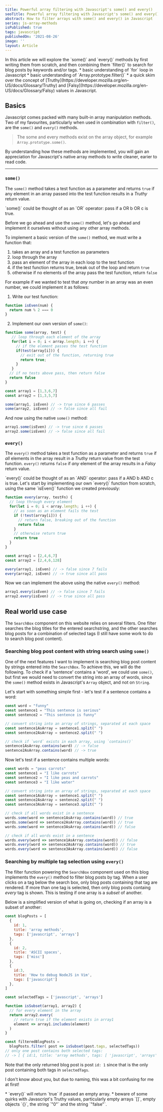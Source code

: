 ```yaml
---
title: Powerful array filtering with Javascript's some() and every()
seoTitle: Powerful array filtering with Javascript's some() and every()
abstract: How to filter arrays with some() and every() in Javascript
series: js-array-methods
isPublished: true
tags: javascript
publishedOn: '2021-08-26'
image: ''
layout: Article
---
```


<Callout title="What you will learn">
  In this article we will explore the `some()` and `every()` methods by first
  writing them from scratch, and then combining them `filter()` to search for
  blog posts by keywords and/or tags.
</Callout>

<Callout title="Prerequisites" colour="info">
* basic understanding of `for` loop in Javascript
* basic understanding of `Array.prototype.filter()`
* a quick skim over the concept of
  [Truthy](https://developer.mozilla.org/en-US/docs/Glossary/Truthy) and
  [Falsy](https://developer.mozilla.org/en-US/docs/Glossary/Falsy) values in
  Javascript.
</Callout>

## Basics

Javascript comes packed with many built-in array manipulation methods. Two of
my favourites, particularly when used in combination with `filter()`, are the
`some()` and `every()` methods.

> The some and every methods exist on the array object, for example
> `Array.prototype.some()`.

By understanding how these methods are implemented, you will gain an
appreciation for Javascript's native array methods to write cleaner, earier to
read code.


---

### `some()`

The `some()` method takes a test function as a parameter and returns `true` if
any element in an array passed into the test function results in a *Truthy*
return value. 

<Callout colour="info">
  `some()` could be thought of as an `OR` operator:
  pass if a OR b OR c is true.
</Callout>

Before we go ahead and use the `some()` method, let's go ahead and implement it
ourselves without using any other array methods.

To implement a basic version of the `some()` method, we must write a function that:

1. takes an array and a test function as parameters
2. loop through the array
3. pass an element of the array in each loop to the test function
4. if the test function returns true, break out of the loop and return `true`
5. otherwise if no elements of the array pass the test function, return `false`

For example if we wanted to test that *any* number in an array was an even number,
we could implement it as follows:

1. Write our test function:

```js
function isEven(num) {
  return num % 2 === 0
}
```

2. Implement our own version of `some()`:
```js
function some(array, test) {
   // loop through each element of the array
   for(let i = 0; i < array.length; i ++) {
     // if the element passes the test function
     if(test(array[i])) {
       // exit out of the function, returning true
       return true;
     }
   }
  // if no tests above pass, then return false
  return false
}

const array1 = [1,3,6,7]
const array2 = [1,3,5,7]

some(array1, isEven) // -> true since 6 passes
some(array2, isEven) // -> false since all fail
````

And now using the native `some()` method:

```js
array1.some(isEven) // -> true since 6 passes
array2.some(isEven) // -> false since all fail
```


### `every()`

The `every()` method takes a test function as a parameter and returns `true` if
*all* elements in the array result in a *Truthy* return value from the test
function. `every()` returns `false` if *any* element of the array results in a
*Falsy* return value. 

<Callout colour="info">
  `every()` could be thought of as an `AND` operator:
  pass if a AND b AND c is true.
</Callout>
Let's start by implementing our own `every()` function from scratch, using the same
`isEven()` function we created previously:

```js
function every(array, testFn) {
  // loop through every element
  for(let i = 0; i < array.length; i ++) {
    // as soon as an element fails the test
    if (!test(array[i])) {
      // return false, breaking out of the function
      return false
    }
    // otherwise return true
    return true
  } 
}

const array1 = [2,4,6,7]
const array2 = [2,4,6,128]

every(array1, isEven) // -> false since 7 fails
every(array2, isEven) // -> true since all pass
```

Now we can implement the above using the native `every()` method:

```js
array1.every(isEven) // -> false since 7 fails
array2.every(isEven) // -> true since all pass
```


## Real world use case

 The `SearchBox` component on this website relies on several filters. One
 filter searches the blog titles for the entered searchstring, and the other
 searches blog posts for a combination of selected tags (I still have some work
 to do to search blog post content).

### Searching blog post content with string search using `some()`

One of the next features I want to implement is searching blog post content by
strings entered into the `SearchBox`.  To achieve this, we will do the
following. To check if a 'sentence' contains a 'word', we could use `some()`, but
first we would need to convert the string into an array of words, since the `some()`
method exists in Javascript's `Array` object, and not on `String`.

Let's start with something simple first - let's test if a sentence contains a word:

```js
const word = "funny"
const sentence1 = "This sentence is serious"
const sentence2 = "This sentence is funny"

// convert string into an array of strings, separated at each space
const sentence1AsArray = sentence1.split(" ")
const sentence2AsArray = sentence2.split(" ")

// check if `word` exists in each array, using `contains()`
sentence1AsArray.contains(word) // -> false
sentence2AsArray.contains(word) // -> true

```

Now let's test if a sentence contains multiple words:

```js
const words = "peas carrots"
const sentence1 = "I like carrots"
const sentence2 = "I like peas and carrots"
const sentence3 = "I like water"

// convert string into an array of strings, separated at each space
const sentence1AsArray = sentence1.split(" ")
const sentence2AsArray = sentence2.split(" ")
const sentence3AsArray = sentence3.split(" ")

// check if all words exist in a sentence
words.some(word => sentence1AsArray.contains(word)) // true
words.some(word => sentence2AsArray.contains(word)) // true
words.some(word => sentence3AsArray.contains(word)) // false

// check if all words exist in a sentence
words.every(word => sentence1AsArray.contains(word)) // false
words.every(word => sentence2AsArray.contains(word)) // true
words.every(word => sentence3AsArray.contains(word)) // false
```

### Searching by multiple tag selection using `every()`

The filter function powering the `SearchBox` component used on this blog
implements the `every()` method to filter blog posts by tag. When a user clicks
on a tag below the search box, only blog posts containing that tag are
rendered. If more than one tag is selected, then only blog posts containg
*every* tag is shown. This is testing if one array is a *subset* of another.

Below is a simplified version of what is going on, checking if an array is a
subset of another:

```js
const blogPosts = [
  {
    id: 1,
    title: 'array methods',
    tags: ['javascript', 'arrays']
  },
  {
    id: 2,
    title: 'ASCII spaces',
    tags: ['misc']
  },
  {
    id:3,
    title: 'How to debug NodeJS in Vim',
    tags: ['javascript']
  },
]

const selectedTags = ['javascript', 'arrays']

function isSubset(array1, array2) {
  // for every element in the array
  return array2.every(
    // return true if the element exists in array1
    element => array1.includes(element)
  )
}

const filteredBlogPosts = 
  blogPosts.filter( post => isSubset(post.tags, selectedTags))
// only one post contains both selected tags:
// -> [ { id:1, title: 'array methods', tags: [ 'javascript', 'arrays' ] } ]

```

Note that the only returned blog post is post `id: 1` since that is the
only post containing both tags in `selectedTags`.

I don't know about you, but due to naming, this was a bit confusing for me at
first!

<Callout colour="warning" title="gotchyas">
  * `every()` will return `true` if passed an empty array.
  * beware of some quirks with Javascript's Truthy values, particularly empty
    arrays `[]`, empty objects `{}`, the string `"0"` and the string `"false"`.
</Callout>
